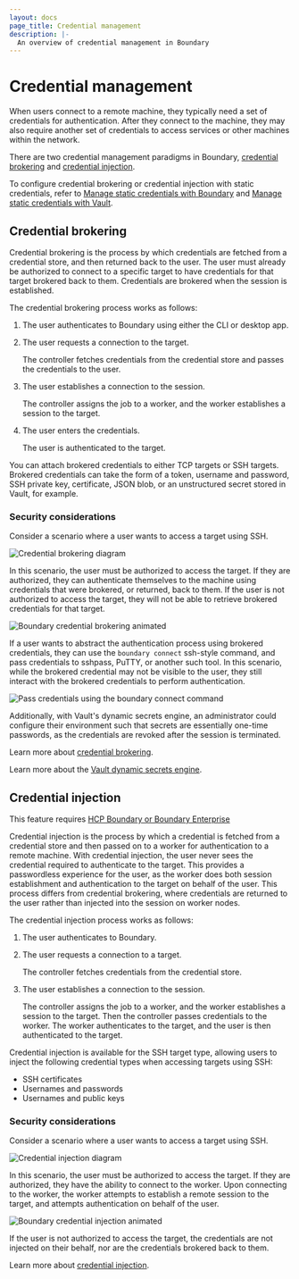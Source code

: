 ```yaml
---
layout: docs
page_title: Credential management
description: |-
  An overview of credential management in Boundary
---
```


# Credential management

When users connect to a remote machine, they typically need a set of credentials for authentication.
After they connect to the machine, they may also require another set of credentials to access services or other machines within the network.

There are two credential management paradigms in Boundary, [credential brokering](#credential-brokering) and [credential injection](#credential-injection-hcp-only).

To configure credential brokering or credential injection with static credentials, refer to [Manage static credentials with Boundary](/boundary/docs/configuration/credential-management/static-cred-boundary) and [Manage static credentials with Vault](/boundary/docs/configuration/credential-management/static-cred-vault).

## Credential brokering

Credential brokering is the process by which credentials are fetched from a credential store, and then returned back to the user.
The user must already be authorized to connect to a specific target to have credentials for that target brokered back to them.
Credentials are brokered when the session is established.

The credential brokering process works as follows:

1. The user authenticates to Boundary using either the CLI or desktop app.
1. The user requests a connection to the target.

   The controller fetches credentials from the credential store and passes the credentials to the user.
1. The user establishes a connection to the session.

    The controller assigns the job to a worker, and the worker establishes a session to the target.
1. The user enters the credentials.

    The user is authenticated to the target.

You can attach brokered credentials to either TCP targets or SSH targets.
Brokered credentials can take the form of a token, username and password, SSH private key, certificate, JSON blob, or an unstructured secret stored in Vault, for example.

### Security considerations

Consider a scenario where a user wants to access a target using SSH.

![Credential brokering diagram](/img/credential-brokering.png)

In this scenario, the user must be authorized to access the target.
If they are authorized, they can authenticate themselves to the machine using credentials that were brokered, or returned, back to them.
If the user is not authorized to access the target, they will not be able to retrieve brokered credentials for that target.

  <img
    type="image/gif"
    src="https://www.datocms-assets.com/2885/1681998722-boundary-credential-brokering-animated.gif"
    alt="Boundary credential brokering animated"
  />

If a user wants to abstract the authentication process using brokered credentials, they can use the `boundary connect` ssh-style command, and pass credentials to sshpass, PuTTY, or another such tool.
In this scenario, while the brokered credential may not be visible to the user, they still interact with the brokered credentials to perform authentication.

  <img
    type="image/gif"
    src="https://www.datocms-assets.com/2885/1681998732-boundary-terminal.gif"
    alt="Pass credentials using the boundary connect command"
  />

Additionally, with Vault's dynamic secrets engine, an administrator could configure their environment such that secrets are essentially one-time passwords, as the credentials are revoked after the session is terminated.

Learn more about [credential brokering](/boundary/tutorials/hcp-getting-started/hcp-getting-started-credentials).

Learn more about the [Vault dynamic secrets engine](/vault/docs/secrets).

## Credential injection

<EnterpriseAlert product="boundary">This feature requires <a href="https://www.hashicorp.com/products/boundary">HCP Boundary or Boundary Enterprise</a></EnterpriseAlert>

Credential injection is the process by which a credential is fetched from a credential store and then passed on to a worker for authentication to a remote machine.
With credential injection, the user never sees the credential required to authenticate to the target.
This provides a passwordless experience for the user, as the worker does both session establishment and authentication to the target on behalf of the user.
This process differs from credential brokering, where credentials are returned to the user rather than injected into the session on worker nodes.

The credential injection process works as follows:

1. The user authenticates to Boundary.
1. The user requests a connection to a target.

    The controller fetches credentials from the credential store.
1. The user establishes a connection to the session.

    The controller assigns the job to a worker, and the worker establishes a session to the target.
    Then the controller passes credentials to the worker.
    The worker authenticates to the target, and the user is then authenticated to the target.

Credential injection is available for the SSH target type, allowing users to inject the following credential types when accessing targets using SSH:

- SSH certificates
- Usernames and passwords
- Usernames and public keys

### Security considerations

Consider a scenario where a user wants to access a target using SSH.

![Credential injection diagram](/img/credential-injection.png)

In this scenario, the user must be authorized to access the target.
If they are authorized, they have the ability to connect to the worker.
Upon connecting to the worker, the worker attempts to establish a remote session to the target, and attempts authentication on behalf of the user.

  <img
    type="image/gif"
    src="https://www.datocms-assets.com/2885/1681998728-boundary-credential-injection-animated.gif"
    alt="Boundary credential injection animated"
  />

If the user is not authorized to access the target, the credentials are not injected on their behalf, nor are the credentials brokered back to them.

Learn more about [credential injection](/boundary/tutorials/hcp-administration/hcp-ssh-cred-injection).